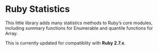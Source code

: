 = Ruby Statistics =
This little library adds many statistics methods to Ruby’s core modules, including summary functions for Enumerable and quantile functions for Array.

This is currently updated for compatiblity with '''Ruby 2.7.x'''.